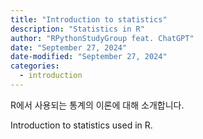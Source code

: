 ```yaml
---
title: "Introduction to statistics"
description: "Statistics in R"
author: "RPythonStudyGroup feat. ChatGPT"
date: "September 27, 2024"
date-modified: "September 27, 2024"
categories:
  - introduction
---
```



::: {.content-visible when-profile="ko"}
R에서 사용되는 통계의 이론에 대해 소개합니다.
:::

::: {.content-visible when-profile="en"}
Introduction to statistics used in R.
:::
